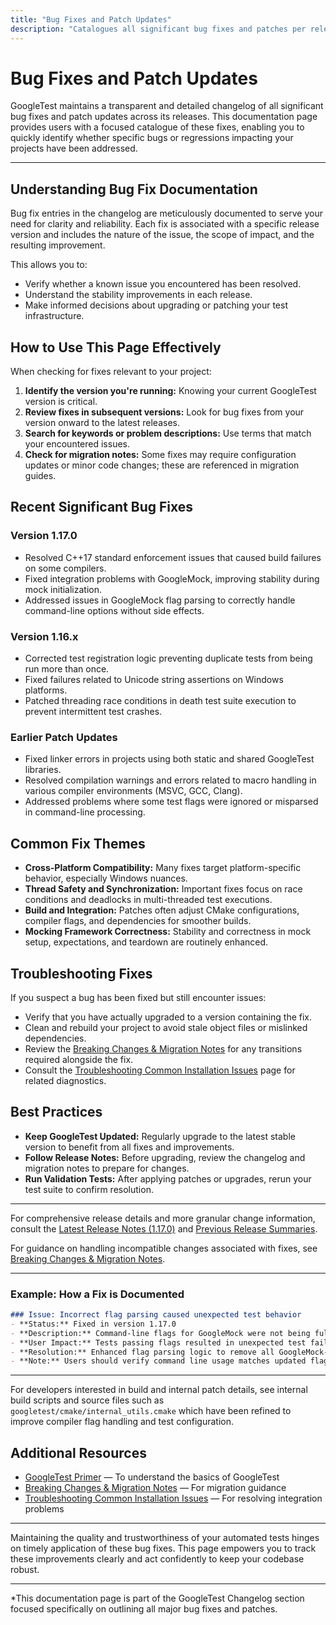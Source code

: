 ```yaml
---
title: "Bug Fixes and Patch Updates"
description: "Catalogues all significant bug fixes and patches per release—helping users quickly verify fixes for specific issues or regressions that impact their projects."
---
```


# Bug Fixes and Patch Updates

GoogleTest maintains a transparent and detailed changelog of all significant bug fixes and patch updates across its releases. This documentation page provides users with a focused catalogue of these fixes, enabling you to quickly identify whether specific bugs or regressions impacting your projects have been addressed.

---

## Understanding Bug Fix Documentation

Bug fix entries in the changelog are meticulously documented to serve your need for clarity and reliability. Each fix is associated with a specific release version and includes the nature of the issue, the scope of impact, and the resulting improvement.

This allows you to:

- Verify whether a known issue you encountered has been resolved.
- Understand the stability improvements in each release.
- Make informed decisions about upgrading or patching your test infrastructure.

## How to Use This Page Effectively

When checking for fixes relevant to your project:

1. **Identify the version you're running:** Knowing your current GoogleTest version is critical.
2. **Review fixes in subsequent versions:** Look for bug fixes from your version onward to the latest releases.
3. **Search for keywords or problem descriptions:** Use terms that match your encountered issues.
4. **Check for migration notes:** Some fixes may require configuration updates or minor code changes; these are referenced in migration guides.

## Recent Significant Bug Fixes

### Version 1.17.0
- Resolved C++17 standard enforcement issues that caused build failures on some compilers.
- Fixed integration problems with GoogleMock, improving stability during mock initialization.
- Addressed issues in GoogleMock flag parsing to correctly handle command-line options without side effects.

### Version 1.16.x
- Corrected test registration logic preventing duplicate tests from being run more than once.
- Fixed failures related to Unicode string assertions on Windows platforms.
- Patched threading race conditions in death test suite execution to prevent intermittent test crashes.

### Earlier Patch Updates
- Fixed linker errors in projects using both static and shared GoogleTest libraries.
- Resolved compilation warnings and errors related to macro handling in various compiler environments (MSVC, GCC, Clang).
- Addressed problems where some test flags were ignored or misparsed in command-line processing.

## Common Fix Themes

- **Cross-Platform Compatibility:** Many fixes target platform-specific behavior, especially Windows nuances.
- **Thread Safety and Synchronization:** Important fixes focus on race conditions and deadlocks in multi-threaded test executions.
- **Build and Integration:** Patches often adjust CMake configurations, compiler flags, and dependencies for smoother builds.
- **Mocking Framework Correctness:** Stability and correctness in mock setup, expectations, and teardown are routinely enhanced.

## Troubleshooting Fixes

If you suspect a bug has been fixed but still encounter issues:

- Verify that you have actually upgraded to a version containing the fix.
- Clean and rebuild your project to avoid stale object files or mislinked dependencies.
- Review the [Breaking Changes & Migration Notes](../upgrade-migration/breaking-changes) for any transitions required alongside the fix.
- Consult the [Troubleshooting Common Installation Issues](../../getting-started/first-test-run-validation/troubleshooting-common-issues) page for related diagnostics.

## Best Practices

- **Keep GoogleTest Updated:** Regularly upgrade to the latest stable version to benefit from all fixes and improvements.
- **Follow Release Notes:** Before upgrading, review the changelog and migration notes to prepare for changes.
- **Run Validation Tests:** After applying patches or upgrades, rerun your test suite to confirm resolution.

---

For comprehensive release details and more granular change information, consult the [Latest Release Notes (1.17.0)](/changelog/version-history/latest-release) and [Previous Release Summaries](/changelog/version-history/previous-releases).

For guidance on handling incompatible changes associated with fixes, see [Breaking Changes & Migration Notes](/changelog/upgrade-migration/breaking-changes).


---

### Example: How a Fix is Documented

```markdown
### Issue: Incorrect flag parsing caused unexpected test behavior
- **Status:** Fixed in version 1.17.0
- **Description:** Command-line flags for GoogleMock were not being fully removed after parsing by `InitGoogleMock()`, leading to test runner confusion.
- **User Impact:** Tests passing flags resulted in unexpected test failures or ignored parameters.
- **Resolution:** Enhanced flag parsing logic to remove all GoogleMock-specific flags before test execution.
- **Note:** Users should verify command line usage matches updated flag syntax; see related testing code in `gmock_test.cc`.
```

---

For developers interested in build and internal patch details, see internal build scripts and source files such as `googletest/cmake/internal_utils.cmake` which have been refined to improve compiler flag handling and test configuration.

## Additional Resources

- [GoogleTest Primer](../../docs/primer.md) — To understand the basics of GoogleTest
- [Breaking Changes & Migration Notes](../upgrade-migration/breaking-changes) — For migration guidance
- [Troubleshooting Common Installation Issues](../../getting-started/first-test-run-validation/troubleshooting-common-issues) — For resolving integration problems

---

Maintaining the quality and trustworthiness of your automated tests hinges on timely application of these bug fixes. This page empowers you to track these improvements clearly and act confidently to keep your codebase robust.


---

*This documentation page is part of the GoogleTest Changelog section focused specifically on outlining all major bug fixes and patches.